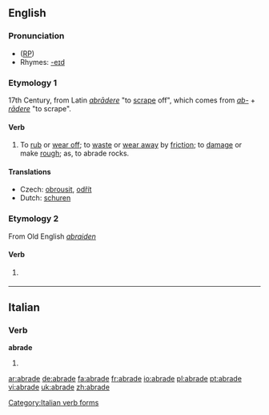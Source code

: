 ==English==

===Pronunciation===
* ([[RP]]) {{IPA|/əˈbreɪd/}}
*Rhymes: [[Rhymes:English:-eɪd|-eɪd]]

===Etymology 1===
17th Century, from Latin ''[[abrādere]]'' "to [[scrape]] off", which comes from ''[[ab-]]'' + ''[[rādere]]'' "to scrape".

====Verb====
{{en-verb|abrad|ing}}

# {{transitive}} To [[rub off|rub]] or [[wear off]]; to [[waste]] or [[wear away]] by [[friction]]; to [[damage]] or make [[rough]]; as, to abrade rocks.

====Translations====
{{rfc-level|Translations at L3+ (AutoFormat would have corrected level of Translations)}}
{{top}}
*Czech: [[obrousit]], [[odřít]]
*Dutch: [[schuren]]
{{mid}}
{{bottom}}

===Etymology 2===
From Old English ''[[abraiden]]''

====Verb====
{{en-verb|abrad|ing}}

# {{transitive}} {{obsolete spelling of|[[abraid]]}}

----

==Italian==

===Verb===
'''abrade'''

# {{form of|[[third-person|Third-person]] [[singular]] [[present tense]]|[[abradere#Italian|abradere]]|lang=Italian}}

[[Category:Italian verb forms]]

[[ar:abrade]]
[[de:abrade]]
[[fa:abrade]]
[[fr:abrade]]
[[io:abrade]]
[[pl:abrade]]
[[pt:abrade]]
[[vi:abrade]]
[[uk:abrade]]
[[zh:abrade]]